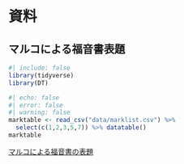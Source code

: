 # 資料

## マルコによる福音書表題 {#mark-titles}

```r
#| include: false
library(tidyverse)
library(DT)
```

```r
#| echo: false
#| error: false
#| warning: false
marktable <- read_csv("data/marklist.csv") %>%
  select(c(1,2,3,5,7)) %>% datatable()
marktable
```

[マルコによる福音書の表題](https://icu-hsuzuki.github.io/biblestudy/data/mark.pdf)

